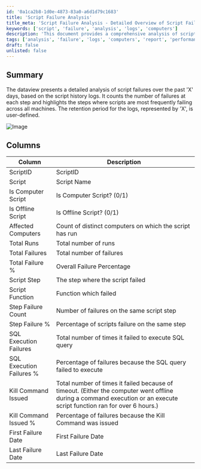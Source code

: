 ```yaml
---
id: '0a1ca2b8-1d0e-4873-83a0-a6d1d79c1683'
title: 'Script Failure Analysis'
title_meta: 'Script Failure Analysis - Detailed Overview of Script Failures'
keywords: ['script', 'failure', 'analysis', 'logs', 'computers']
description: 'This document provides a comprehensive analysis of script failures over a user-defined retention period, detailing the number of failures at each step and identifying the most frequent failure points across all machines based on script history logs.'
tags: ['analysis', 'failure', 'logs', 'computers', 'report', 'performance']
draft: false
unlisted: false
---
```

## Summary

The dataview presents a detailed analysis of script failures over the past 'X' days, based on the script history logs. It counts the number of failures at each step and highlights the steps where scripts are most frequently failing across all machines. The retention period for the logs, represented by 'X', is user-defined.

![Image](../../../static/img/Script-Failure-Assessment/image_1.png)

## Columns

| Column                    | Description                                                                                      |
|---------------------------|--------------------------------------------------------------------------------------------------|
| ScriptID                  | ScriptID                                                                                         |
| Script                    | Script Name                                                                                     |
| Is Computer Script        | Is Computer Script? (0/1)                                                                       |
| Is Offline Script         | Is Offline Script? (0/1)                                                                        |
| Affected Computers        | Count of distinct computers on which the script has run                                          |
| Total Runs                | Total number of runs                                                                             |
| Total Failures            | Total number of failures                                                                          |
| Total Failure %           | Overall Failure Percentage                                                                        |
| Script Step               | The step where the script failed                                                                 |
| Script Function           | Function which failed                                                                             |
| Step Failure Count        | Number of failures on the same script step                                                       |
| Step Failure %            | Percentage of scripts failure on the same step                                                   |
| SQL Execution Failures    | Total number of times it failed to execute SQL query                                             |
| SQL Execution Failures %  | Percentage of failures because the SQL query failed to execute                                   |
| Kill Command Issued       | Total number of times it failed because of timeout. (Either the computer went offline during a command execution or an execute script function ran for over 6 hours.) |
| Kill Command Issued %     | Percentage of failures because the Kill Command was issued                                       |
| First Failure Date        | First Failure Date                                                                                |
| Last Failure Date         | Last Failure Date                                                                                 |














